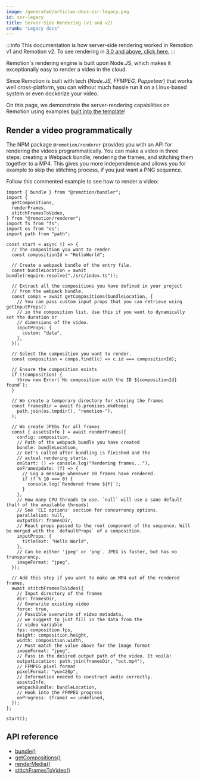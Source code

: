 ```yaml
---
image: /generated/articles-docs-ssr-legacy.png
id: ssr-legacy
title: Server-Side Rendering (v1 and v2)
crumb: "Legacy docs"
---
```


:::info
This documentation is how server-side rendering worked in Remotion v1 and Remotion v2. To see rendering in [3.0 and above, click here.](/docs/ssr)
:::

Remotion's rendering engine is built upon Node.JS, which makes it exceptionally easy to render a video in the cloud.

Since Remotion is built with tech (_Node.JS, FFMPEG, Puppeteer_) that works well cross-platform, you can without much hassle run it on a Linux-based system or even dockerize your video.

On this page, we demonstrate the server-rendering capabilities on Remotion using examples [built into the template](/docs/ssr)!

## Render a video programmatically

The NPM package `@remotion/renderer` provides you with an API for rendering the videos programmatically. You can make a video in three steps: creating a Webpack bundle, rendering the frames, and stitching them together to a MP4. This gives you more independence and allows you for example to skip the stitching process, if you just want a PNG sequence.

Follow this commented example to see how to render a video:

```tsx
import { bundle } from "@remotion/bundler";
import {
  getCompositions,
  renderFrames,
  stitchFramesToVideo,
} from "@remotion/renderer";
import fs from "fs";
import os from "os";
import path from "path";

const start = async () => {
  // The composition you want to render
  const compositionId = "HelloWorld";

  // Create a webpack bundle of the entry file.
  const bundleLocation = await bundle(require.resolve("./src/index.ts"));

  // Extract all the compositions you have defined in your project
  // from the webpack bundle.
  const comps = await getCompositions(bundleLocation, {
    // You can pass custom input props that you can retrieve using getInputProps()
    // in the composition list. Use this if you want to dynamically set the duration or
    // dimensions of the video.
    inputProps: {
      custom: "data",
    },
  });

  // Select the composition you want to render.
  const composition = comps.find((c) => c.id === compositionId);

  // Ensure the composition exists
  if (!composition) {
    throw new Error(`No composition with the ID ${compositionId} found`);
  }

  // We create a temporary directory for storing the frames
  const framesDir = await fs.promises.mkdtemp(
    path.join(os.tmpdir(), "remotion-"),
  );

  // We create JPEGs for all frames
  const { assetsInfo } = await renderFrames({
    config: composition,
    // Path of the webpack bundle you have created
    bundle: bundleLocation,
    // Get's called after bundling is finished and the
    // actual rendering starts.
    onStart: () => console.log("Rendering frames..."),
    onFrameUpdate: (f) => {
      // Log a message whenever 10 frames have rendered.
      if (f % 10 === 0) {
        console.log(`Rendered frame ${f}`);
      }
    },
    // How many CPU threads to use. `null` will use a sane default (half of the available threads)
    // See 'CLI options' section for concurrency options.
    parallelism: null,
    outputDir: framesDir,
    // React props passed to the root component of the sequence. Will be merged with the `defaultProps` of a composition.
    inputProps: {
      titleText: "Hello World",
    },
    // Can be either 'jpeg' or 'png'. JPEG is faster, but has no transparency.
    imageFormat: "jpeg",
  });

  // Add this step if you want to make an MP4 out of the rendered frames.
  await stitchFramesToVideo({
    // Input directory of the frames
    dir: framesDir,
    // Overwrite existing video
    force: true,
    // Possible overwrite of video metadata,
    // we suggest to just fill in the data from the
    // video variable
    fps: composition.fps,
    height: composition.height,
    width: composition.width,
    // Must match the value above for the image format
    imageFormat: "jpeg",
    // Pass in the desired output path of the video. Et voilà!
    outputLocation: path.join(framesDir, "out.mp4"),
    // FFMPEG pixel format
    pixelFormat: "yuv420p",
    // Information needed to construct audio correctly.
    assetsInfo,
    webpackBundle: bundleLocation,
    // Hook into the FFMPEG progress
    onProgress: (frame) => undefined,
  });
};

start();
```

## API reference

- [bundle()](/docs/bundle)
- [getCompositions()](/docs/renderer/get-compositions)
- [renderMedia()](/docs/renderer/render-media)
- [stitchFramesToVideo()](/docs/renderer/stitch-frames-to-video)
